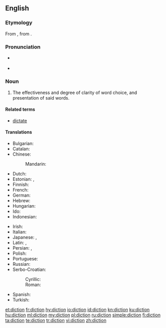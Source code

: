 ==English==

===Etymology===
From {{etyl|la|en}} {{term|dicere||to speak|lang=la}}, from {{etyl|ine-pro|en}} {{m|ine-pro|*deyḱ-||to show, point out}}.

===Pronunciation===
* {{a|UK}} {{IPA|/ˈdɪkʃən/}}
* {{audio|en-us-diction.ogg|Audio (US)|lang=en}}
*: {{rhymes|ɪkʃən}}

===Noun===
{{en-noun|-}}

# The effectiveness and degree of clarity of word choice, and presentation of said words.

====Related terms====
* [[dictate]]

====Translations====
{{trans-top|clarity of word choice}}
* Bulgarian: {{t+|bg|дикция|f|tr=díkcija|sc=Cyrl}}
* Catalan: {{t|ca|dicció|f}}
* Chinese:
*: Mandarin: {{t+|cmn|吐字|tr=tǔzì|sc=Hani}}
* Dutch: {{t+|nl|dictie|f}}
* Estonian: {{t|et|väljendusviis}}, {{t|et|diktsioon}}
* Finnish: {{t|fi|sananvalinta}}
* French: {{t+|fr|diction|f}}
* German: {{t+|de|Diktion|f}}
* Hebrew: {{t|he|דיקציה|f|tr=diqtzia|sc=Hebr}}
* Hungarian: {{t+|hu|előadásmód}}
* Ido: {{t+|io|diciono}}
* Indonesian: {{t+|id|diksi}}
{{trans-mid}}
* Irish: {{t|ga|briathraíocht|f}}
* Italian: {{t+|it|dizione|f}}
* Japanese: {{t|ja|言い回し|tr=いいまわし, iimawashi|sc=Jpan}}, {{t|ja|ディクション|tr=dikushon|sc=Jpan}}
* Latin: {{t|la|dictio}}, {{t|la|eloquium}}
* Persian: {{t|fa|گویه|tr=guye|sc=fa-Arab}}, {{t+|fa|بیان|tr=bayân|sc=fa-Arab}}
* Polish: {{t+|pl|dykcja|f}}
* Portuguese: {{t+|pt|dicção|f}}
* Russian: {{t+|ru|дикция|f|sc=Cyrl|tr=díkcija}}
* Serbo-Croatian:
*: Cyrillic: {{t|sh|дѝкција|f}}
*: Roman: {{t|sh|dìkcija|f}}
* Spanish: {{t+|es|dicción|f}}
* Turkish: {{t|tr|söyleyim}}
{{trans-bottom}}

[[et:diction]]
[[fr:diction]]
[[hy:diction]]
[[io:diction]]
[[id:diction]]
[[kn:diction]]
[[ku:diction]]
[[hu:diction]]
[[ml:diction]]
[[my:diction]]
[[pl:diction]]
[[ru:diction]]
[[simple:diction]]
[[fi:diction]]
[[ta:diction]]
[[te:diction]]
[[tr:diction]]
[[vi:diction]]
[[zh:diction]]